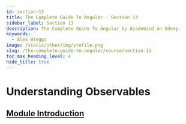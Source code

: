```yaml
---
id: section-13
title: The Complete Guide To Angular · Section 13
sidebar_label: Section 13
description: The Complete Guide To Angular by Academind on Udemy.
keywords:
  - Alex Bleggi
image: /static/other/img/profile.png
slug: /the-complete-guide-to-angular/course/section-13
toc_max_heading_level: 4
hide_title: true
---
```



# Understanding Observables

## [Module Introduction](https://www.udemy.com/course/the-complete-guide-to-angular-2/learn/lecture/6656534#overview)
